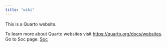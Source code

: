 ```yaml
---
title: "wiki"
---
```


This is a Quarto website.

To learn more about Quarto websites visit <https://quarto.org/docs/websites>.
Go to Soc page: [Soc](./pages/file8.qmd)